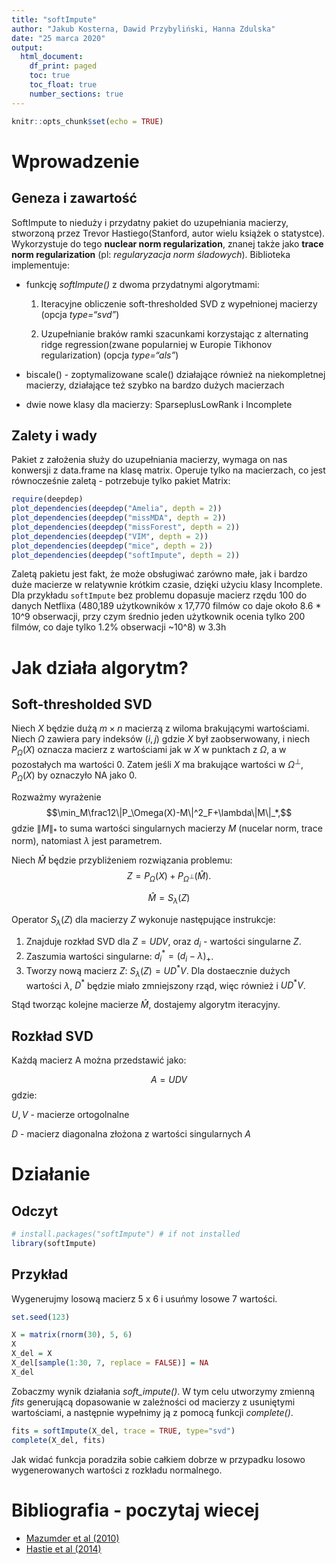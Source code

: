 ```yaml
---
title: "softImpute"
author: "Jakub Kosterna, Dawid Przybyliński, Hanna Zdulska"
date: "25 marca 2020"
output:
  html_document:
    df_print: paged
    toc: true
    toc_float: true
    number_sections: true
---
```


```r
knitr::opts_chunk$set(echo = TRUE)
```

# Wprowadzenie

## Geneza i zawartość

SoftImpute to nieduży i przydatny pakiet do uzupełniania macierzy, stworzoną przez Trevor Hastiego(Stanford, autor wielu książek o statystce). Wykorzystuje do tego **nuclear norm regularization**, znanej także jako **trace norm regularization** (pl: *regularyzacja norm śladowych*). Biblioteka implementuje: 

  * funkcję *softImpute()* z dwoma przydatnymi algorytmami:

    1. Iteracyjne obliczenie soft-thresholded SVD z wypełnionej macierzy (opcja *type="svd"*)

    2. Uzupełnianie braków ramki szacunkami korzystając z alternating ridge regression(zwane popularniej w Europie Tikhonov regularization) (opcja *type="als"*)
    
  * biscale() - zoptymalizowane scale() działające również na niekompletnej macierzy, działające też szybko na bardzo dużych macierzach
  
  * dwie nowe klasy dla macierzy: SparseplusLowRank i Incomplete
  
## Zalety i wady

Pakiet z założenia służy do uzupełniania macierzy, wymaga on nas konwersji z data.frame na klasę matrix. Operuje tylko na macierzach, co jest równocześnie zaletą - potrzebuje tylko pakiet Matrix:
```r
require(deepdep)
plot_dependencies(deepdep("Amelia", depth = 2))
plot_dependencies(deepdep("missMDA", depth = 2))
plot_dependencies(deepdep("missForest", depth = 2))
plot_dependencies(deepdep("VIM", depth = 2))
plot_dependencies(deepdep("mice", depth = 2))
plot_dependencies(deepdep("softImpute", depth = 2))
```


Zaletą pakietu jest fakt, że może obsługiwać zarówno małe, jak i bardzo duże macierze w relatywnie krótkim czasie, dzięki użyciu klasy Incomplete. Dla przykładu `softImpute` bez problemu dopasuje macierz rzędu 100 do danych Netflixa (480,189 użytkowników x 17,770 filmów co daje około 8.6 * 10^9 obserwacji, przy czym średnio jeden użytkownik ocenia tylko 200 filmów, co daje tylko 1.2% obserwacji ~10^8) w 3.3h

# Jak działa algorytm? 

## Soft-thresholded SVD

Niech $X$  będzie dużą $m\times n$ macierzą z wiloma brakującymi wartościami. Niech $\Omega$ zawiera pary indeksów $(i,j)$ gdzie $X$ był zaobserwowany, i niech $P_\Omega(X)$ oznacza macierz z wartościami jak w $X$ w punktach z $\Omega$, a w pozostałych ma wartości 0. Zatem jeśli $X$ ma brakujące wartości w $\Omega^\perp$, $P_\Omega(X)$ by oznaczyło NA jako 0. 
 
Rozważmy wyrażenie
$$\min_M\frac12\|P_\Omega(X)-M\|^2_F+\lambda\|M\|_*,$$
gdzie $\|M\|_*$ to suma wartości singularnych macierzy $M$ (nucelar norm, trace norm), natomiast $\lambda$ jest parametrem.

Niech $\widehat M$ będzie przybliżeniem rozwiązania problemu:
$$Z=P_\Omega(X)+P_{\Omega^\perp}(\widehat M).$$

$${\widehat M}=S_\lambda(Z)$$ 

Operator $S_\lambda(Z)$ dla macierzy $Z$ wykonuje następujące instrukcje:

1. Znajduje rozkład SVD dla $Z=UDV$, oraz $d_i$ - wartości singularne $Z$.
2. Zaszumia wartości singularne: $d_i^*= (d_i-\lambda)_+$.
3. Tworzy nową macierz $Z$: $S_\lambda(Z)=UD^*V$.
Dla dostaecznie dużych wartości $\lambda$, $D^*$ będzie miało zmniejszony rząd, więc również i $UD^*V$.

Stąd tworząc kolejne macierze ${\widehat M}$, dostajemy algorytm iteracyjny. 

## Rozkład SVD

Każdą macierz A można przedstawić jako:

$$ A = UDV $$
gdzie: 

$U, V$ - macierze ortogolnalne

$D$ - macierz diagonalna złożona z wartości singularnych $A$ 


# Działanie

## Odczyt

```r
# install.packages("softImpute") # if not installed
library(softImpute)
```

## Przykład

Wygenerujmy losową macierz 5 x 6 i usuńmy losowe 7 wartości.

```r
set.seed(123)

X = matrix(rnorm(30), 5, 6)
X
X_del = X
X_del[sample(1:30, 7, replace = FALSE)] = NA
X_del
```

Zobaczmy wynik działania *soft_impute()*. W tym celu utworzymy zmienną *fits* generującą dopasowanie w zależności od macierzy z usuniętymi wartościami, a następnie wypełnimy ją z pomocą funkcji *complete()*.

```r
fits = softImpute(X_del, trace = TRUE, type="svd")
complete(X_del, fits)
```

Jak widać funkcja poradziła sobie całkiem dobrze w przypadku losowo wygenerowanych wartości z rozkładu normalnego.

# Bibliografia - poczytaj wiecej
 * [Mazumder et al (2010)](http://web.stanford.edu/~hastie/Papers/mazumder10a.pdf)
 * [Hastie et al (2014)](http://arxiv.org/abs/1410.2596)